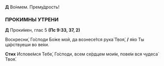 **Д** Во́нмем. Прему́дрость!

### ПРОКИМНЫ УТРЕНИ

**Д** Проки́мен, глас 5 **(Пс 9:33, 37, 2)**

Воскресни́, Го́споди Бо́же мой, да вознесе́тся рука́ Твоя́, **/** я́ко Ты ца́рствуеши во ве́ки.

**Стих** Испове́мся Тебе́, Го́споди, всем се́рдцем мои́м, пове́м вся чудеса́ Твоя́.
